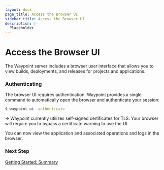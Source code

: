 ```yaml
---
layout: docs
page_title: Access the Browser UI
sidebar_title: Access the Browser UI
description: |-
  Placeholder
---
```


# Access the Browser UI

The Waypoint server includes a browser user interface that allows you to view
builds, deployments, and releases for projects and applications.

### Authenticating

The browser UI requires authentication. Waypoint provides a single
command to automatically open the browser and authenticate your session:

```bash
$ waypoint ui -authenticate
```

-> Waypoint currently utilizes self-signed certificates for TLS. Your browser
will require you to bypass a certificate warning to use the UI.

You can now view the application and associated operations and logs in the browser.

### Next Step

[Getting Started: Summary](/docs/getting-started/docker-example-app/summary)
